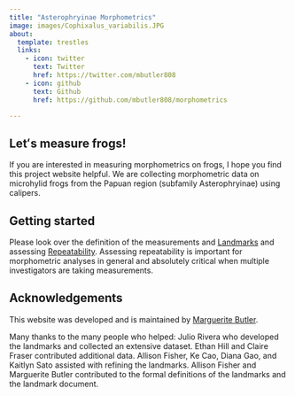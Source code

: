 ```yaml
---
title: "Asterophryinae Morphometrics"
image: images/Cophixalus_variabilis.JPG
about:
  template: trestles
  links:
    - icon: twitter
      text: Twitter
      href: https://twitter.com/mbutler808
    - icon: github
      text: Github
      href: https://github.com/mbutler808/morphometrics

---
```


## Letʻs measure frogs! 

If you are interested in measuring morphometrics on frogs, I hope you find this project website helpful. We are collecting morphometric data on microhylid frogs from the Papuan region (subfamily Asterophryinae) using calipers.


## Getting started

Please look over the definition of the measurements and [Landmarks](landmarks.qmd) and assessing [Repeatability](repeatability.qmd). Assessing repeatability is important for morphometric analyses in general and absolutely critical when multiple investigators are taking measurements.

## Acknowledgements

This website was developed and is maintained by [Marguerite Butler](https://butlerlab.org).

Many thanks to the many people who helped:
Julio Rivera who developed the landmarks and collected an extensive dataset. Ethan Hill and Claire Fraser contributed additional data. 
Allison Fisher, Ke Cao, Diana Gao, and Kaitlyn Sato assisted with refining the landmarks.
Allison Fisher and Marguerite Butler contributed to the formal definitions of the landmarks and the landmark document. 



